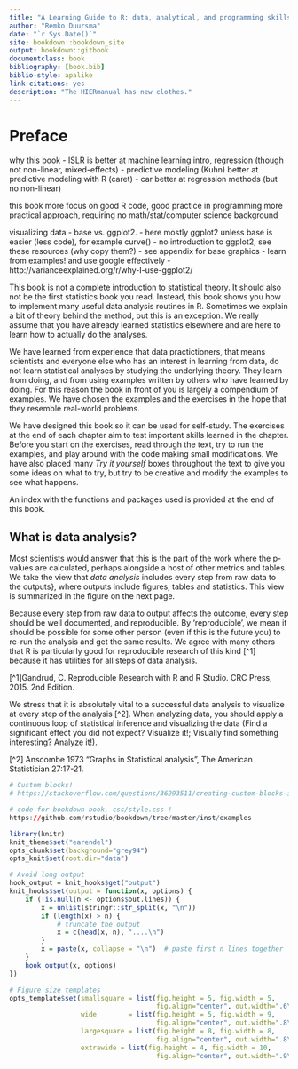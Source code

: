 ```yaml
--- 
title: "A Learning Guide to R: data, analytical, and programming skills."
author: "Remko Duursma"
date: "`r Sys.Date()`"
site: bookdown::bookdown_site
output: bookdown::gitbook
documentclass: book
bibliography: [book.bib]
biblio-style: apalike
link-citations: yes
description: "The HIERmanual has new clothes."
---
```


# Preface

why this book
- ISLR is better at machine learning intro, regression (though not non-linear, mixed-effects)
- predictive modeling (Kuhn) better at predictive modeling with R (caret)
- car better at regression methods (but no non-linear)


this book
more focus on good R code, good practice in programming
more practical approach, requiring no math/stat/computer science background



visualizing data
- base vs. ggplot2.
- here mostly ggplot2 unless base is easier (less code), for example curve()
- no introduction to ggplot2, see these resources (why copy them?)
- see appendix for base graphics
- learn from examples! and use google effectively
- http://varianceexplained.org/r/why-I-use-ggplot2/



This book is not a complete introduction to statistical theory. It should also not be the first statistics book you read. Instead, this book shows you how to implement many useful data analysis routines in R. Sometimes we explain a bit of theory behind the method, but this is an exception. We really assume that you have already learned statistics elsewhere and are here to learn how to actually do the analyses.

We have learned from experience that data practictioners, that means scientists and everyone else who has an interest in learning from data, do not learn statistical analyses by studying the underlying theory. They learn from doing, and from using examples written by others who have learned by doing. For this reason the book in front of you is largely a compendium of examples. We have chosen the examples and the exercises in the hope that they resemble real-world problems. 

We have designed this book so it can be used for self-study. The exercises at the end of each chapter aim to test important skills learned in the chapter. Before you start on the exercises, read through the text, try to run the examples, and play around with the code making small modifications. We have also placed many *Try it yourself* boxes throughout the text to give you some ideas on what to try, but try to be creative and modify the examples to see what happens.

An index with the functions and packages used is provided at the end of this book.


## What is data analysis?

Most scientists would answer that this is the part of the work where the p-values are calculated, perhaps alongside a host of other metrics and tables. We take the view that *data analysis* includes every step from raw data to the outputs}, where outputs include figures, tables and statistics. This view is summarized in the figure on the next page.

Because every step from raw data to output affects the outcome, every step should be well documented, and reproducible. By 'reproducible', we mean it should be possible for some other person (even if this is the future you) to re-run the analysis and get the same results. We agree with many others that R is particularly good for reproducible research of this kind [^1] because it has utilities for all steps of data analysis. 

[^1]Gandrud, C. Reproducible Research with R and R Studio. CRC Press, 2015. 2nd Edition.

We stress that it is absolutely vital to a successful data analysis to visualize at every step of the analysis [^2]. When analyzing data, you should apply a continuous loop of statistical inference and visualizing the data (Find a significant effect you did not expect? Visualize it!; Visually find something interesting? Analyze it!).

[^2] Anscombe 1973 "Graphs in Statistical analysis", The American Statistician 27:17-21. 



```r

# Custom blocks!
# https://stackoverflow.com/questions/36293511/creating-custom-blocks-in-rstudios-bookdown

# code for bookdown book, css/style.css !
https://github.com/rstudio/bookdown/tree/master/inst/examples
```


```r

library(knitr)
knit_theme$set("earendel")
opts_chunk$set(background="grey94")
opts_knit$set(root.dir="data")

# Avoid long output
hook_output = knit_hooks$get("output")
knit_hooks$set(output = function(x, options) {
    if (!is.null(n <- options$out.lines)) {
        x = unlist(stringr::str_split(x, "\n"))
        if (length(x) > n) {
            # truncate the output
            x = c(head(x, n), "....\n")
        }
        x = paste(x, collapse = "\n")  # paste first n lines together
    }
    hook_output(x, options)
})

# Figure size templates
opts_template$set(smallsquare = list(fig.height = 5, fig.width = 5, 
                                     fig.align="center", out.width=".6\\linewidth"),
                  wide        = list(fig.height = 5, fig.width = 9, 
                                     fig.align="center", out.width=".8\\linewidth"),
                  largesquare = list(fig.height = 8, fig.width = 8, 
                                     fig.align="center", out.width=".8\\linewidth"),
                  extrawide = list(fig.height = 4, fig.width = 10,
                                     fig.align="center", out.width=".9\\linewidth"))
```


